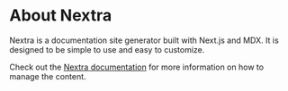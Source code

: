 # About Nextra

Nextra is a documentation site generator built with Next.js and MDX. It is designed to be simple to use and easy to customize.

Check out the [Nextra documentation](https://nextra.site/docs) for more information on how to manage the content.
